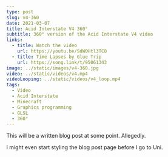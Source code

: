 ```yaml
---
type: post
slug: v4-360
date: 2021-03-07
title: Acid Interstate V4 360°
subtitle: 360° version of the Acid Interstate V4 video
links:
  - title: Watch the video
    url: https://youtu.be/SdWOHtl3TC8
  - title: Time Lapses by Glue Trip
    url: https://song.link/t/95061343
image: ../static/images/v4-360.jpg
video: ../static/videos/v4.mp4
videoLooping: ../static/videos/v4_loop.mp4
tags:
  - Video
  - Acid Interstate
  - Minecraft
  - Graphics programming
  - GLSL
  - 360°
---
```


This will be a written blog post at some point. Allegedly.

I might even start styling the blog post page before I go to Uni.